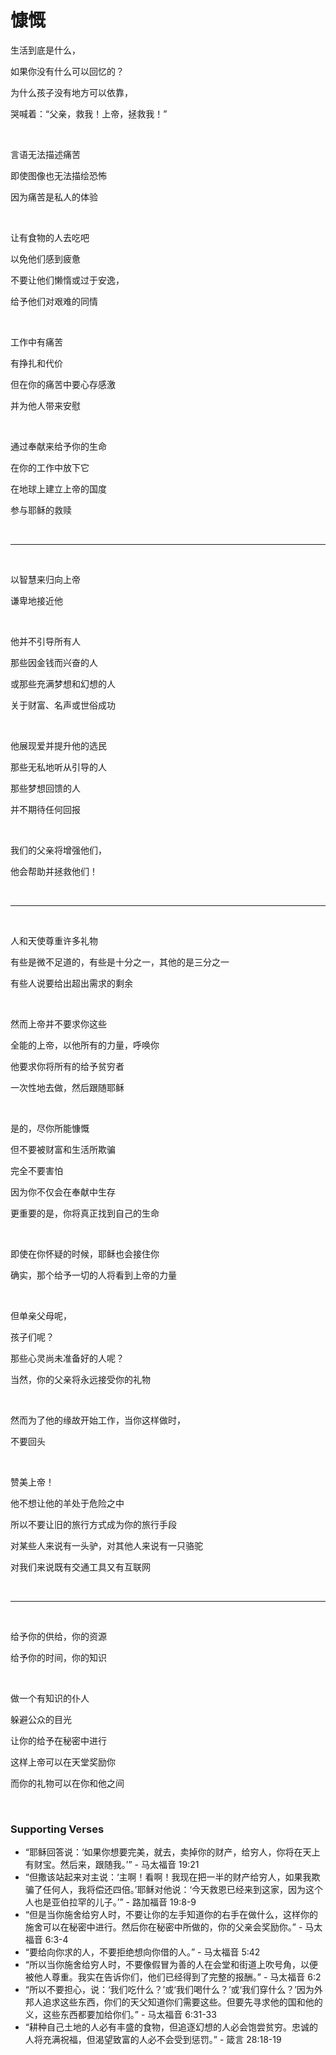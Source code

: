 # 慷慨

生活到底是什么，

如果你没有什么可以回忆的？

为什么孩子没有地方可以依靠，

哭喊着：“父亲，救我！上帝，拯救我！”

<br />

言语无法描述痛苦

即使图像也无法描绘恐怖

因为痛苦是私人的体验

<p></p>

<br />

让有食物的人去吃吧

以免他们感到疲惫

不要让他们懒惰或过于安逸，

给予他们对艰难的同情

<br />

工作中有痛苦

有挣扎和代价

但在你的痛苦中要心存感激

并为他人带来安慰

<br />

通过奉献来给予你的生命

在你的工作中放下它

在地球上建立上帝的国度

参与耶稣的救赎

<br />

---

<br />

以智慧来归向上帝

谦卑地接近他

<br />

他并不引导所有人

那些因金钱而兴奋的人

或那些充满梦想和幻想的人

关于财富、名声或世俗成功

<br />

他展现爱并提升他的选民

那些无私地听从引导的人

那些梦想回馈的人

并不期待任何回报

<br />

我们的父亲将增强他们，

他会帮助并拯救他们！

<br />

---

<br />

人和天使尊重许多礼物

有些是微不足道的，有些是十分之一，其他的是三分之一

有些人说要给出超出需求的剩余

<p></p>

<br />

然而上帝并不要求你这些

全能的上帝，以他所有的力量，呼唤你

他要求你将所有的给予贫穷者

一次性地去做，然后跟随耶稣

<br />

是的，尽你所能慷慨

但不要被财富和生活所欺骗

完全不要害怕

因为你不仅会在奉献中生存

更重要的是，你将真正找到自己的生命

<p></p>

<br />

即使在你怀疑的时候，耶稣也会接住你

确实，那个给予一切的人将看到上帝的力量

<br />

但单亲父母呢，

孩子们呢？

那些心灵尚未准备好的人呢？

当然，你的父亲将永远接受你的礼物

<br />

然而为了他的缘故开始工作，当你这样做时，

不要回头

<br />

赞美上帝！

他不想让他的羊处于危险之中

所以不要让旧的旅行方式成为你的旅行手段

对某些人来说有一头驴，对其他人来说有一只骆驼

对我们来说既有交通工具又有互联网

<p></p>

<br />

---

<br />

给予你的供给，你的资源

给予你的时间，你的知识

<br />

做一个有知识的仆人

躲避公众的目光

让你的给予在秘密中进行

这样上帝可以在天堂奖励你

而你的礼物可以在你和他之间

<br />

### Supporting Verses

- “耶稣回答说：‘如果你想要完美，就去，卖掉你的财产，给穷人，你将在天上有财宝。然后来，跟随我。’” - 马太福音 19:21
- “但撒该站起来对主说：‘主啊！看啊！我现在把一半的财产给穷人，如果我欺骗了任何人，我将偿还四倍。’耶稣对他说：‘今天救恩已经来到这家，因为这个人也是亚伯拉罕的儿子。’” - 路加福音 19:8-9
- “但是当你施舍给穷人时，不要让你的左手知道你的右手在做什么，这样你的施舍可以在秘密中进行。然后你在秘密中所做的，你的父亲会奖励你。” - 马太福音 6:3-4
- “要给向你求的人，不要拒绝想向你借的人。” - 马太福音 5:42
- “所以当你施舍给穷人时，不要像假冒为善的人在会堂和街道上吹号角，以便被他人尊重。我实在告诉你们，他们已经得到了完整的报酬。” - 马太福音 6:2
- “所以不要担心，说：‘我们吃什么？’或‘我们喝什么？’或‘我们穿什么？’因为外邦人追求这些东西，你们的天父知道你们需要这些。但要先寻求他的国和他的义，这些东西都要加给你们。” - 马太福音 6:31-33
- “耕种自己土地的人必有丰盛的食物，但追逐幻想的人必会饱尝贫穷。忠诚的人将充满祝福，但渴望致富的人必不会受到惩罚。” - 箴言 28:18-19